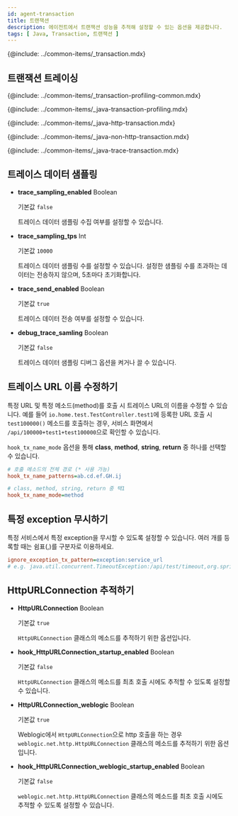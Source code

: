 ```yaml
---
id: agent-transaction
title: 트랜잭션
description: 에이전트에서 트랜잭션 성능을 추적해 설정할 수 있는 옵션을 제공합니다.
tags: [ Java, Transaction, 트랜잭션 ]
---
```


{@include: ../common-items/_transaction.mdx}

## 트랜잭션 트레이싱

{@include: ../common-items/_transaction-profiling-common.mdx} 

{@include: ../common-items/_java-transaction-profiling.mdx}

{@include: ../common-items/_java-http-transaction.mdx}

{@include: ../common-items/_java-non-http-transaction.mdx}

{@include: ../common-items/_java-trace-transaction.mdx}

## 트레이스 데이터 샘플링

* **trace_sampling_enabled** <span class='api'>Boolean</span>

  기본값 `false`

  트레이스 데이터 샘플링 수집 여부를 설정할 수 있습니다.

* **trace_sampling_tps** <span class='type'>Int</span>

  기본값 `10000`

  트레이스 데이터 샘플링 수를 설정할 수 있습니다. 설정한 샘플링 수를 초과하는 데이터는 전송하지 않으며, 5초마다 초기화합니다.

* **trace_send_enabled** <span class='api'>Boolean</span>

  기본값 `true`

  트레이스 데이터 전송 여부를 설정할 수 있습니다.

* **debug_trace_samling** <span class='api'>Boolean</span>

  기본값 `false`

  트레이스 데이터 샘플링 디버그 옵션을 켜거나 끌 수 있습니다.


## 트레이스 URL 이름 수정하기

특정 URL 및 특정 메소드(method)를 호출 시 트레이스 URL의 이름을 수정할 수 있습니다. 예를 들어 `io.home.test.TestController.test1`에 등록한 URL 호출 시 `test100000()` 메소드를 호출하는 경우, 서비스 화면에서 `/api/100000+test1+test100000`으로 확인할 수 있습니다.

`hook_tx_name_mode` 옵션을 통해 **class**, **method**, **string**, **return** 중 하나를 선택할 수 있습니다.

```ini title="whatap.conf"
# 호출 메소드의 전체 경로 (* 사용 가능)
hook_tx_name_patterns=ab.cd.ef.GH.ij

# class, method, string, return 중 택1
hook_tx_name_mode=method
```


## 특정 exception 무시하기

특정 서비스에서 특정 exception을 무시할 수 있도록 설정할 수 있습니다. 여러 개를 등록할 때는 쉼표(,)를 구분자로 이용하세요.

```ini title="whatap.conf"
ignore_exception_tx_pattern=exception:service_url
# e.g. java.util.concurrent.TimeoutException:/api/test/timeout,org.springframework.web.util.NestedServletException:/api/posts/test/cexception
```

## HttpURLConnection 추적하기

* **HttpURLConnection** <span class='type'>Boolean</span>

  기본값 `true`

  `HttpURLConnection` 클래스의 메소드를 추적하기 위한 옵션입니다.

* **hook_HttpURLConnection_startup_enabled** <span class='type'>Boolean</span>

  기본값 `false`

  `HttpURLConnection` 클래스의 메소드를 최초 호출 시에도 추적할 수 있도록 설정할 수 있습니다.

* **HttpURLConnection_weblogic** <span class='type'>Boolean</span>

  기본값 `true`

  Weblogic에서 `HttpURLConnection`으로 http 호출을 하는 경우 `weblogic.net.http.HttpURLConnection` 클래스의 메소드를 추적하기 위한 옵션입니다.

* **hook_HttpURLConnection_weblogic_startup_enabled** <span class='type'>Boolean</span>

  기본값 `false`

  `weblogic.net.http.HttpURLConnection` 클래스의 메소드를 최초 호출 시에도 추적할 수 있도록 설정할 수 있습니다.